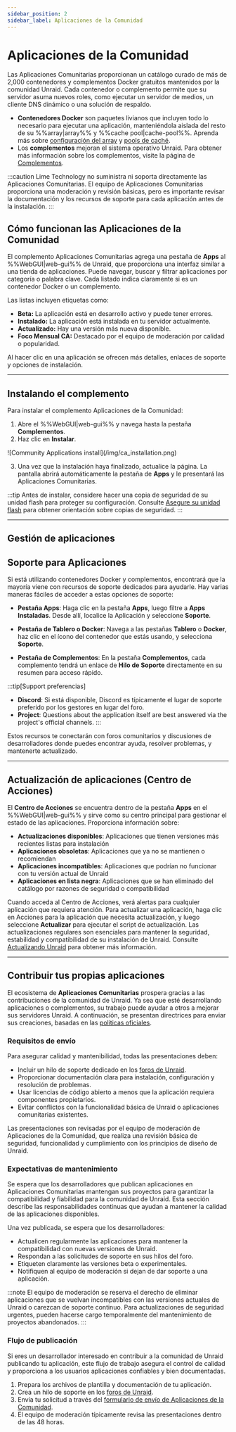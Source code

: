 ```yaml
---
sidebar_position: 2
sidebar_label: Aplicaciones de la Comunidad
---
```



# Aplicaciones de la Comunidad

Las Aplicaciones Comunitarias proporcionan un catálogo curado de más de 2,000 contenedores y complementos Docker gratuitos mantenidos por la comunidad Unraid. Cada contenedor o complemento permite que su servidor asuma nuevos roles, como ejecutar un servidor de medios, un cliente DNS dinámico o una solución de respaldo.

- **Contenedores Docker** son paquetes livianos que incluyen todo lo necesario para ejecutar una aplicación, manteniéndola aislada del resto de su %%array|array%% y %%cache pool|cache-pool%%. Aprenda más sobre [configuración del array](../manage-storage/array-configuration.mdx) y [pools de caché](../manage-storage/cache-pools.mdx).
- Los **complementos** mejoran el sistema operativo Unraid. Para obtener más información sobre los complementos, visite la página de [Complementos](../customize-your-experience/plugins.mdx).

:::caution
Lime Technology no suministra ni soporta directamente las Aplicaciones Comunitarias. El equipo de Aplicaciones Comunitarias proporciona una moderación y revisión básicas, pero es importante revisar la documentación y los recursos de soporte para cada aplicación antes de la instalación.
:::

## Cómo funcionan las Aplicaciones de la Comunidad

El complemento Aplicaciones Comunitarias agrega una pestaña de **Apps** al %%WebGUI|web-gui%% de Unraid, que proporciona una interfaz similar a una tienda de aplicaciones. Puede navegar, buscar y filtrar aplicaciones por categoría o palabra clave. Cada listado indica claramente si es un contenedor Docker o un complemento.

Las listas incluyen etiquetas como:

- **Beta:** La aplicación está en desarrollo activo y puede tener errores.
- **Instalado:** La aplicación está instalada en tu servidor actualmente.
- **Actualizado:** Hay una versión más nueva disponible.
- **Foco Mensual CA:** Destacado por el equipo de moderación por calidad o popularidad.

Al hacer clic en una aplicación se ofrecen más detalles, enlaces de soporte y opciones de instalación.

---

## Instalando el complemento

Para instalar el complemento Aplicaciones de la Comunidad:

1. Abre el %%WebGUI|web-gui%% y navega hasta la pestaña **Complementos**.
2. Haz clic en **Instalar**.

<div style={{ margin: 'auto', maxWidth: '714px', display: 'flex', flexDirection: 'column', alignItems: 'center' }}>
  ![Community Applications install](/img/ca_installation.png)
</div>

3. Una vez que la instalación haya finalizado, actualice la página. La pantalla abrirá automáticamente la pestaña de **Apps** y le presentará las Aplicaciones Comunitarias.

:::tip
Antes de instalar, considere hacer una copia de seguridad de su unidad flash para proteger su configuración. Consulte [Asegure su unidad flash](../../system-administration/secure-your-server/secure-your-flash-drive.mdx) para obtener orientación sobre copias de seguridad.
:::

---

## Gestión de aplicaciones

<Tabs>
  <TabItem value="Installing applications" label="Installing applications">
    <CommunityAppsInstalling />
  </TabItem>

  <TabItem value="Removing applications" label="Removing applications">
    <CommunityAppsRemoving />
  </TabItem>

  <TabItem value="Reinstalling applications" label="Reinstalling applications">
    <CommunityAppsReinstalling />
  </TabItem>
</Tabs>

## Soporte para Aplicaciones

Si está utilizando contenedores Docker y complementos, encontrará que la mayoría viene con recursos de soporte dedicados para ayudarle. Hay varias maneras fáciles de acceder a estas opciones de soporte:

- **Pestaña Apps**: Haga clic en la pestaña **Apps**, luego filtre a **Apps Instaladas**. Desde allí, localice la Aplicación y seleccione **Soporte**.

- **Pestaña de Tablero o Docker**: Navega a las pestañas **Tablero** o **Docker**, haz clic en el ícono del contenedor que estás usando, y selecciona **Soporte**.

- **Pestaña de Complementos**: En la pestaña **Complementos**, cada complemento tendrá un enlace de **Hilo de Soporte** directamente en su resumen para acceso rápido.

:::tip[Support preferencias]

- **Discord**: Si está disponible, Discord es típicamente el lugar de soporte preferido por los gestores en lugar del foro.
- **Project**: Questions about the application itself are best answered via the project's official channels.
  :::

Estos recursos te conectarán con foros comunitarios y discusiones de desarrolladores donde puedes encontrar ayuda, resolver problemas, y mantenerte actualizado.

---

## Actualización de aplicaciones (Centro de Acciones)

El **Centro de Acciones** se encuentra dentro de la pestaña **Apps** en el %%WebGUI|web-gui%% y sirve como su centro principal para gestionar el estado de las aplicaciones. Proporciona información sobre:

- **Actualizaciones disponibles**: Aplicaciones que tienen versiones más recientes listas para instalación
- **Aplicaciones obsoletas**: Aplicaciones que ya no se mantienen o recomiendan
- **Aplicaciones incompatibles**: Aplicaciones que podrían no funcionar con tu versión actual de Unraid
- **Aplicaciones en lista negra**: Aplicaciones que se han eliminado del catálogo por razones de seguridad o compatibilidad

Cuando acceda al Centro de Acciones, verá alertas para cualquier aplicación que requiera atención. Para actualizar una aplicación, haga clic en Acciones para la aplicación que necesita actualización, y luego seleccione **Actualizar** para ejecutar el script de actualización. Las actualizaciones regulares son esenciales para mantener la seguridad, estabilidad y compatibilidad de su instalación de Unraid. Consulte [Actualizando Unraid](../../system-administration/maintain-and-update/upgrading-unraid.mdx) para obtener más información.

---

## Contribuir tus propias aplicaciones

El ecosistema de **Aplicaciones Comunitarias** prospera gracias a las contribuciones de la comunidad de Unraid. Ya sea que esté desarrollando aplicaciones o complementos, su trabajo puede ayudar a otros a mejorar sus servidores Unraid. A continuación, se presentan directrices para enviar sus creaciones, basadas en las [políticas oficiales](https://forums.unraid.net/topic/87144-ca-application-policies-notes/).

### Requisitos de envío

Para asegurar calidad y mantenibilidad, todas las presentaciones deben:

- Incluir un hilo de soporte dedicado en los [foros de Unraid](https://forums.unraid.net/).
- Proporcionar documentación clara para instalación, configuración y resolución de problemas.
- Usar licencias de código abierto a menos que la aplicación requiera componentes propietarios.
- Evitar conflictos con la funcionalidad básica de Unraid o aplicaciones comunitarias existentes.

Las presentaciones son revisadas por el equipo de moderación de Aplicaciones de la Comunidad, que realiza una revisión básica de seguridad, funcionalidad y cumplimiento con los principios de diseño de Unraid.

### Expectativas de mantenimiento

Se espera que los desarrolladores que publican aplicaciones en Aplicaciones Comunitarias mantengan sus proyectos para garantizar la compatibilidad y fiabilidad para la comunidad de Unraid. Esta sección describe las responsabilidades continuas que ayudan a mantener la calidad de las aplicaciones disponibles.

Una vez publicada, se espera que los desarrolladores:

- Actualicen regularmente las aplicaciones para mantener la compatibilidad con nuevas versiones de Unraid.
- Respondan a las solicitudes de soporte en sus hilos del foro.
- Etiqueten claramente las versiones beta o experimentales.
- Notifiquen al equipo de moderación si dejan de dar soporte a una aplicación.

:::note
El equipo de moderación se reserva el derecho de eliminar aplicaciones que se vuelvan incompatibles con las versiones actuales de Unraid o carezcan de soporte continuo. Para actualizaciones de seguridad urgentes, pueden hacerse cargo temporalmente del mantenimiento de proyectos abandonados.
:::

### Flujo de publicación

Si eres un desarrollador interesado en contribuir a la comunidad de Unraid publicando tu aplicación, este flujo de trabajo asegura el control de calidad y proporciona a los usuarios aplicaciones confiables y bien documentadas.

1. Prepara los archivos de plantilla y documentación de tu aplicación.
2. Crea un hilo de soporte en los [foros de Unraid](https://forums.unraid.net/).
3. Envía tu solicitud a través del [formulario de envío de Aplicaciones de la Comunidad](https://form.asana.com/?k=qtIUrf5ydiXvXzPI57BiJw\&d=714739274360802).
4. El equipo de moderación típicamente revisa las presentaciones dentro de las 48 horas.
